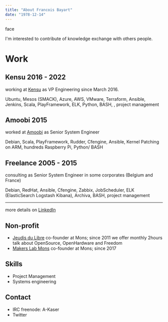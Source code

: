 ```yaml
---
title: "About Francois Bayart"
date: "1978-12-14"
---
```


<Icon>face</Icon>

I'm interested to contribute of knowledge exchange with others people.

# Work
## Kensu 2016 - 2022
working at [Kensu](http://www.kensu.io) as VP Engineering since March 2016.

Ubuntu, Mesos (SMACK), Azure, AWS, VMware, Terraform, Ansible, Jenkins, Scala, PlayFramework, ELK, Python, BASH, , project management

## Amoobi 2015
worked at [Amoobi](http://www.amoobi.com/) as Senior System Engineer

Debian, Scala, PlayFramework, Rudder, Cfengine, Ansible, Kernel Patching on ARM, hundreds Raspberry Pi, Python/ BASH

## Freelance 2005 - 2015
consulting as Senior System Engineer in some corporates (Belgium and France)

Debian, RedHat, Ansible, Cfengine, Zabbix, JobScheduler, ELK (ElasticSearch Logstash Kibana), Archiva, BASH, project management

---

more details on [LinkedIn](https://www.linkedin.com/in/frbayart/)

## Non-profit
* [Jeudis du Libre](http://jeudisdulibre.be) co-founder at Mons; since 2011 we offer monthly 2hours talk about OpenSource, OpenHardware and Freedom
* [Makers Lab Mons](http://makerslab.be) co-founder at Mons; since 2017

## Skills
* Project Management
* Systems engineering

## Contact
* IRC freenode: A-Kaser
* Twitter
